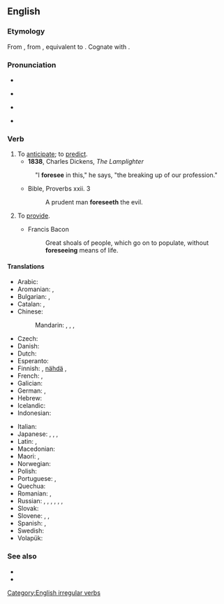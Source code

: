 ==English==

===Etymology===
From {{etym|ang|en}} {{m|ang|foresēon}}, from {{prefix|ang|fore|sēon|nocat=1}}, equivalent to {{prefix|en|fore|see}}. Cognate with {{cog|de|vorsehen||to look out, to plan}}. {{etystub|en}}

===Pronunciation===
* {{audio|en-us-foresee.ogg|Audio (US)|lang=en}}
* {{a|US}} {{IPA|/fɔɹˈsi/|lang=en}}
* {{a|UK}} {{IPA|/fɔːˈsiː/|lang=en}}
* {{rhymes|iː|lang=en}}

===Verb===
{{en-verb|foresees|foreseeing|foresaw|foreseen}}

# To [[anticipate]]; to [[predict]].
#* '''1838''', Charles Dickens, ''The Lamplighter''
#: "I '''foresee''' in this," he says, "the breaking up of our profession."
#* Bible, Proverbs xxii. 3
#*: A prudent man '''foreseeth''' the evil.
# {{lb|en|obsolete}} To [[provide]].
#* Francis Bacon
#*: Great shoals of people, which go on to populate, without '''foreseeing''' means of life.

====Translations====
{{trans-top|to anticipate}}
* Arabic: {{t|ar|تَوَقَّعَ}}
* Aromanian: {{t|rup|prived}}, {{t|rup|pruved}}
* Bulgarian: {{t+|bg|предвиждам|sc=Cyrl}}, {{t|bg|предугаждам|sc=Cyrl}}
* Catalan: {{t+|ca|preveure}}, {{t+|ca|pronosticar}}
* Chinese:
*: Mandarin: {{t+|cmn|預知|sc=Hani}}, {{t+|cmn|预知|tr=yùzhī|sc=Hani}}, {{t+|cmn|預見|sc=Hani}}, {{t+|cmn|预见|tr=yùjiàn|sc=Hani}}
* Czech: {{t+|cs|předvídat}}
* Danish: {{t+|da|forudse}}
* Dutch: {{t+|nl|voorzien}}
* Esperanto: {{t|eo|antaŭvidi}}
* Finnish: {{t+|fi|aavistaa}}, [[nähdä]] {{t+|fi|ennalta}}, {{t+|fi|ennustaa}}
* French: {{t+|fr|prévoir}}, {{t+|fr|anticiper}}
* Galician: {{t|gl|prever}}
* German: {{t|de|vorhersehen}}, {{t|de|voraussehen}}
* Hebrew: {{t|he|לצפות|sc=Hebr}}
* Icelandic: {{t|is|sjá fyrir}}
* Indonesian: {{t+|id|kira|alt=memperkirakan}}
{{trans-mid}}
* Italian: {{t+|it|prevedere}}
* Japanese: {{t+|ja|予見|tr=よけんする, yoken suru|alt=予見する|sc=Jpan}}, {{t+|ja|予測|tr=よそくする, yosoku suru|alt=予測する|sc=Jpan}}, {{t|ja|見越す|tr=みこす, mikosu|sc=Jpan}}, {{t+|ja|予知|tr=よちする, yochi suru|alt=予知する|sc=Jpan}}
* Latin: {{t|la|divinō}}, {{t|la|prospicio}}
* Macedonian: {{t|mk|предвидува|tr=predvíduva}}
* Maori: {{t|mi|matakite}}, {{t|mi|matapae}}
* Norwegian: {{t+|no|forutse}}
* Polish: {{t+|pl|przewidywać}}
* Portuguese: {{t+|pt|prever}}, {{t+|pt|prognosticar}}
* Quechua: {{t|qu|t'ituy}}
* Romanian: {{t+|ro|prevedea}}, {{t+|ro|anticipa}}
* Russian: {{t+|ru|предви́деть|impf}}, {{t+|ru|предвосхища́ть|impf}}, {{t+|ru|предвосхи́тить|pf}}, {{t+|ru|предска́зывать|impf}}, {{t+|ru|предсказа́ть|pf}}, {{t+|ru|предусма́тривать|impf}}, {{t+|ru|предусмотре́ть|pf}}
* Slovak: {{t|sk|Predvídať}}
* Slovene: {{t|sl|predvidevati}}, {{t|sl|predvideti|pf}}, {{t|sl|slutiti}}
* Spanish: {{t+|es|pronosticar}}, {{t+|es|prever}}
* Swedish: {{t+|sv|förutse}}
* Volapük: {{t+|vo|büologön}}
{{trans-bottom}}

===See also===
* {{l|en|forsee}}
* {{l|en|unforeseen}}

[[Category:English irregular verbs]]